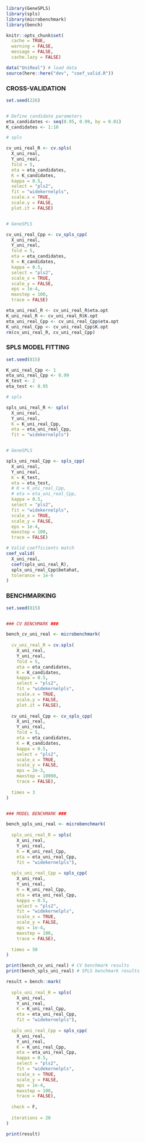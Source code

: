 
```r
library(GeneSPLS)
library(spls)
library(microbenchmark)
library(bench)

knitr::opts_chunk$set(
  cache = TRUE,
  warning = FALSE,
  message = FALSE,
  cache.lazy = FALSE)

data("UniReal") # load data
source(here::here("dev", "coef_valid.R"))
```


### CROSS-VALIDATION

```r
set.seed(226)


# Define candidate parameters
eta_candidates <- seq(0.95, 0.99, by = 0.01)
K_candidates <- 1:10

# spls

cv_uni_real_R <- cv.spls(
  X_uni_real,
  Y_uni_real,
  fold = 5,
  eta = eta_candidates,
  K = K_candidates,
  kappa = 0.5,
  select = "pls2",
  fit = "widekernelpls",
  scale.x = TRUE,
  scale.y = FALSE,
  plot.it = FALSE)


# GeneSPLS

cv_uni_real_Cpp <- cv_spls_cpp(
  X_uni_real,
  Y_uni_real,
  fold = 5,
  eta = eta_candidates,
  K = K_candidates,
  kappa = 0.5,
  select = "pls2",
  scale_x = TRUE,
  scale_y = FALSE,
  eps = 1e-4,
  maxstep = 100,
  trace = FALSE)

eta_uni_real_R <- cv_uni_real_R$eta.opt
K_uni_real_R <- cv_uni_real_R$K.opt
eta_uni_real_Cpp <- cv_uni_real_Cpp$eta.opt
K_uni_real_Cpp <- cv_uni_real_Cpp$K.opt
rm(cv_uni_real_R, cv_uni_real_Cpp)
```


### SPLS MODEL FITTING

```r
set.seed(815)

K_uni_real_Cpp <- 1
eta_uni_real_Cpp <- 0.99
K_test <- 2
eta_test <- 0.95

# spls

spls_uni_real_R <- spls(
  X_uni_real,
  Y_uni_real,
  K = K_uni_real_Cpp,
  eta = eta_uni_real_Cpp,
  fit = "widekernelpls")


# GeneSPLS

spls_uni_real_Cpp <- spls_cpp(
  X_uni_real,
  Y_uni_real,
  K = K_test,
  eta = eta_test,
  # K = K_uni_real_Cpp,
  # eta = eta_uni_real_Cpp,
  kappa = 0.5,
  select = "pls2",
  fit = "widekernelpls",
  scale_x = TRUE,
  scale_y = FALSE,
  eps = 1e-4,
  maxstep = 100,
  trace = FALSE)

# Valid coefficients match
coef_valid(
  X_uni_real,
  coef(spls_uni_real_R),
  spls_uni_real_Cpp$betahat,
  tolerance = 1e-6
)
```


### BENCHMARKING

```r
set.seed(815)


### CV BENCHMARK ###

bench_cv_uni_real <- microbenchmark(
  
  cv_uni_real_R = cv.spls(
    X_uni_real,
    Y_uni_real,
    fold = 5,
    eta = eta_candidates,
    K = K_candidates,
    kappa = 0.5,
    select = "pls2",
    fit = "widekernelpls",
    scale.x = TRUE,
    scale.y = FALSE,
    plot.it = FALSE),
  
  cv_uni_real_Cpp <- cv_spls_cpp(
    X_uni_real,
    Y_uni_real,
    fold = 5,
    eta = eta_candidates,
    K = K_candidates,
    kappa = 0.5,
    select = "pls2",
    scale_x = TRUE,
    scale_y = FALSE,
    eps = 2e-3,
    maxstep = 10000,
    trace = FALSE),
  
  times = 3
)


### MODEL BENCHMARK ###

bench_spls_uni_real <- microbenchmark(
  
  spls_uni_real_R = spls(
    X_uni_real,
    Y_uni_real,
    K = K_uni_real_Cpp,
    eta = eta_uni_real_Cpp,
    fit = "widekernelpls"),
  
  spls_uni_real_Cpp = spls_cpp(
    X_uni_real,
    Y_uni_real,
    K = K_uni_real_Cpp,
    eta = eta_uni_real_Cpp,
    kappa = 0.5,
    select = "pls2",
    fit = "widekernelpls",
    scale_x = TRUE,
    scale_y = FALSE,
    eps = 1e-4,
    maxstep = 100,
    trace = FALSE),
  
  times = 50
)
```

```r
print(bench_cv_uni_real) # CV benchmark results
print(bench_spls_uni_real) # SPLS benchmark results
```

```r
result = bench::mark(
  
  spls_uni_real_R = spls(
    X_uni_real,
    Y_uni_real,
    K = K_uni_real_Cpp,
    eta = eta_uni_real_Cpp,
    fit = "widekernelpls"),
  
  spls_uni_real_Cpp = spls_cpp(
    X_uni_real,
    Y_uni_real,
    K = K_uni_real_Cpp,
    eta = eta_uni_real_Cpp,
    kappa = 0.5,
    select = "pls2",
    fit = "widekernelpls",
    scale_x = TRUE,
    scale_y = FALSE,
    eps = 1e-4,
    maxstep = 100,
    trace = FALSE),
  
  check = F,
  
  iterations = 20
)

print(result)
```

